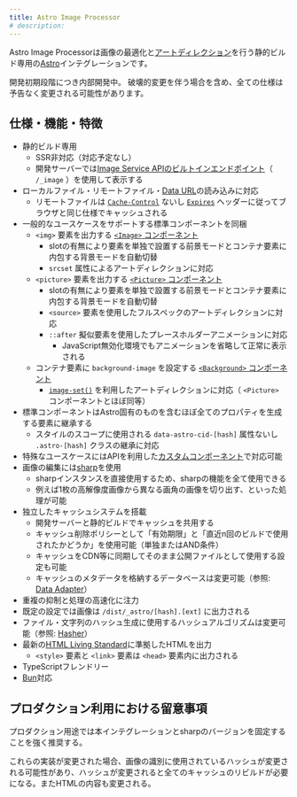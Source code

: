 ```yaml
---
title: Astro Image Processor
# description:
---
```



Astro Image Processorは画像の最適化と[アートディレクション](https://developer.mozilla.org/ja/docs/Learn/HTML/Multimedia_and_embedding/Responsive_images)を行う静的ビルド専用の[Astro](https://astro.build/)インテグレーションです。

<Aside type="caution">
  開発初期段階につき内部開発中。  
  破壊的変更を伴う場合を含め、全ての仕様は予告なく変更される可能性があります。
</Aside>

<CardGrid>
  <LinkCard title="GitHub" href="https://github.com/macropygia/astro-image-processor" target="_blank" />
  <LinkCard title="npm" href="https://www.npmjs.com/package/astro-image-processor" target="_blank" />
</CardGrid>

## 仕様・機能・特徴

- 静的ビルド専用
    - SSR非対応（対応予定なし）
    - 開発サーバーでは[Image Service APIのビルトインエンドポイント](https://docs.astro.build/ja/reference/image-service-reference/#local-services)（ `/_image` ）を使用して表示する
- ローカルファイル・リモートファイル・[Data URL](https://developer.mozilla.org/ja/docs/Web/HTTP/Basics_of_HTTP/Data_URLs)の読み込みに対応
    - リモートファイルは [`Cache-Control`](https://developer.mozilla.org/ja/docs/Web/HTTP/Headers/Cache-Control) ないし [`Expires`](https://developer.mozilla.org/ja/docs/Web/HTTP/Headers/Expires) ヘッダーに従ってブラウザと同じ仕様でキャッシュされる
- 一般的なユースケースをサポートする標準コンポーネントを同梱
    - `<img>` 要素を出力する [`<Image>` コンポーネント](/astro-image-processor/ja/component/image/)
        - slotの有無により要素を単独で設置する前景モードとコンテナ要素に内包する背景モードを自動切替
        - `srcset` 属性によるアートディレクションに対応
    - `<picture>` 要素を出力する [`<Picture>` コンポーネント](/astro-image-processor/ja/component/picture/)
        - slotの有無により要素を単独で設置する前景モードとコンテナ要素に内包する背景モードを自動切替
        - `<source>` 要素を使用したフルスペックのアートディレクションに対応
        - `::after` 擬似要素を使用したプレースホルダーアニメーションに対応
            - JavaScript無効化環境でもアニメーションを省略して正常に表示される
    - コンテナ要素に `background-image` を設定する [`<Background>` コンポーネント](/astro-image-processor/ja/component/background/)
        - [`image-set()`](https://developer.mozilla.org/ja/docs/Web/CSS/image/image-set) を利用したアートディレクションに対応（ `<Picture>` コンポーネントとほぼ同等）
- 標準コンポーネントはAstro固有のものを含むほぼ全てのプロパティを生成する要素に継承する
    - スタイルのスコープに使用される `data-astro-cid-[hash]` 属性ないし `.astro-[hash]` クラスの継承に対応
- 特殊なユースケースにはAPIを利用した[カスタムコンポーネント](/astro-image-processor/ja/component/custom-component/)で対応可能
- 画像の編集には[sharp](https://sharp.pixelplumbing.com/)を使用
    - sharpインスタンスを直接使用するため、sharpの機能を全て使用できる
    - 例えば1枚の高解像度画像から異なる画角の画像を切り出す、といった処理が可能
- 独立したキャッシュシステムを搭載
    - 開発サーバーと静的ビルドでキャッシュを共用する
    - キャッシュ削除ポリシーとして「有効期限」と「直近n回のビルドで使用されたかどうか」を使用可能（単独またはAND条件）
    - キャッシュをCDN等に同期してそのまま公開ファイルとして使用する設定も可能
    - キャッシュのメタデータを格納するデータベースは変更可能（参照: [Data Adapter](/astro-image-processor/ja/extras/data-adapter/)）
- 重複の抑制と処理の高速化に注力
- 既定の設定では画像は `/dist/_astro/[hash].[ext]` に出力される
- ファイル・文字列のハッシュ生成に使用するハッシュアルゴリズムは変更可能（参照: [Hasher](/astro-image-processor/ja/extras/hasher/)）
- 最新の[HTML Living Standard](https://html.spec.whatwg.org/)に準拠したHTMLを出力
    - `<style>` 要素と `<link>` 要素は `<head>` 要素内に出力される
- TypeScriptフレンドリー
- [Bun](https://bun.sh/)対応

## プロダクション利用における留意事項

プロダクション用途では本インテグレーションとsharpのバージョンを固定することを強く推奨する。

これらの実装が変更された場合、画像の識別に使用されているハッシュが変更される可能性があり、ハッシュが変更されると全てのキャッシュのリビルドが必要になる。またHTMLの内容も変更される。
